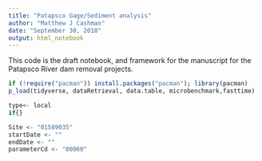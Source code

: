 ```yaml
---
title: "Patapsco Gage/Sediment analysis"
author: "Matthew J Cashman"
date: "September 30, 2018"
output: html_notebook
---
```


This code is the draft notebook, and framework for the manuscript for the Patapsco River dam removal projects. 

```r
if (!require("pacman")) install.packages("pacman"); library(pacman)
p_load(tidyverse, dataRetrieval, data.table, microbenchmark,fasttime)
```
```r
type<- local
if{}
```

```r
Site <- "01589035"
startDate <- ""
endDate <- ""
parameterCd <- "00060"

```


